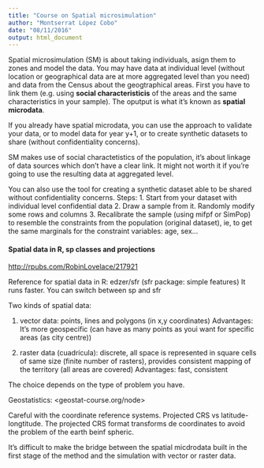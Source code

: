 ```yaml
---
title: "Course on Spatial microsimulation"
author: "Montserrat López Cobo"
date: "08/11/2016"
output: html_document
---
```


Spatial microsimulation (SM) is about taking individuals, asign them to zones and model the data.
You may have data at individual level (without location or geographical data are at more aggregated level than you need) and data from the Census about the geogtraphical areas. First you have to link them (e.g. using **social characteristicis** of the areas and the same characteristics in your sample). The oputput is what it's known as **spatial microdata**.

If you already have spatial microdata, you can use the approach to validate your data, or to model data for year y+1, or to create synthetic datasets to share (without confidentiality concerns).

SM makes use of social charactetistics of the population, it's about linkage of data sources which don't have a clear link. It might not worth it if you're going to use the resulting data at aggregated level.

You can also use the tool for creating a synthetic dataset able to be shared without confidentiality concerns. Steps:
1. Start from your dataset with individual level confidential data
2. Draw a sample from it. Randomly modify some rows and columns
3. Recalibrate the sample (using mifpf or SimPop) to resemble the constraints from the population (original dataset), ie, to get the same marginals for the constraint variables: age, sex...

#### Spatial data in R, sp classes and projections
<http://rpubs.com/RobinLovelace/217921>

Reference for spatial data in R: edzer/sfr (sfr package: simple features)
It runs faster. You can switch between sp and sfr

Two kinds of spatial data:

1. vector data: points, lines and polygons (in x,y coordinates)
Advantages: It's more geospecific (can have as many points as youi want for specific areas (as city centre))

2. raster data (cuadrícula): discrete, all space is represented in square cells of same size
(finite number of rasters), provides consistent mapping of the territory (all areas are covered)
Advantages: fast, consistent

The choice depends on the type of problem you have.

Geostatistics:
<geostat-course.org/node>

Careful with the coordinate reference systems. Projected CRS vs latitude-longtitude. The projected CRS format transforms de coordinates to avoid the problem of the earth beinf spheric.



It's difficult to make the bridge between the spatial micdrodata built in the first stage of the method and the simulation with vector or raster data.